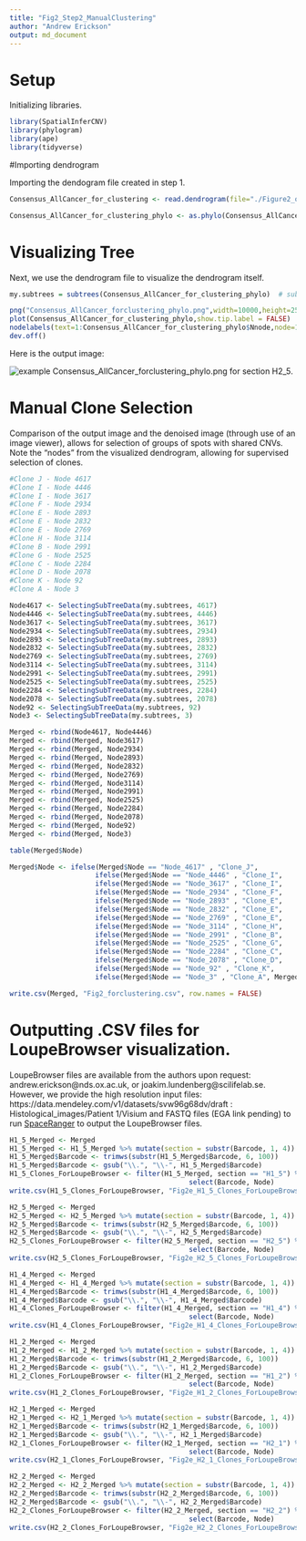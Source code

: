 ```yaml
---
title: "Fig2_Step2_ManualClustering"
author: "Andrew Erickson"
output: md_document
---
```


# Setup

Initializing libraries.

```r
library(SpatialInferCNV)
library(phylogram)
library(ape)
library(tidyverse)
```

#Importing dendrogram

Importing the dendogram file created in step 1.

```r
Consensus_AllCancer_for_clustering <- read.dendrogram(file="./Figure2_output/Figure2_Step1/Outputs/infercnv.observations_dendrogram.txt")

Consensus_AllCancer_for_clustering_phylo <- as.phylo(Consensus_AllCancer_for_clustering)
```

# Visualizing Tree

Next, we use the dendrogram file to visualize the dendrogram itself.

```r
my.subtrees = subtrees(Consensus_AllCancer_for_clustering_phylo)  # subtrees() to subset

png("Consensus_AllCancer_forclustering_phylo.png",width=10000,height=2500, res = 300)
plot(Consensus_AllCancer_for_clustering_phylo,show.tip.label = FALSE)
nodelabels(text=1:Consensus_AllCancer_for_clustering_phylo$Nnode,node=1:Consensus_AllCancer_for_clustering_phylo$Nnode+Ntip(Consensus_AllCancer_for_clustering_phylo))
dev.off()
```

Here is the output image:

![example Consensus_AllCancer_forclustering_phylo.png for section H2_5](https://github.com/aerickso/SpatialInferCNV/blob/main/FigureScripts/Figure%202/Step2/Consensus_AllCancer_forclustering_phylo.png).

# Manual Clone Selection

Comparison of the output image and the denoised image (through use of an image viewer), allows for selection of groups of spots with shared CNVs. Note the "nodes" from the visualized dendrogram, allowing for supervised selection of clones.

```r
#Clone J - Node 4617
#Clone I - Node 4446
#Clone I - Node 3617
#Clone F - Node 2934
#Clone E - Node 2893
#Clone E - Node 2832
#Clone E - Node 2769
#Clone H - Node 3114 
#Clone B - Node 2991
#Clone G - Node 2525
#Clone C - Node 2284
#Clone D - Node 2078
#Clone K - Node 92 
#Clone A - Node 3

Node4617 <- SelectingSubTreeData(my.subtrees, 4617)
Node4446 <- SelectingSubTreeData(my.subtrees, 4446)
Node3617 <- SelectingSubTreeData(my.subtrees, 3617)
Node2934 <- SelectingSubTreeData(my.subtrees, 2934)
Node2893 <- SelectingSubTreeData(my.subtrees, 2893)
Node2832 <- SelectingSubTreeData(my.subtrees, 2832)
Node2769 <- SelectingSubTreeData(my.subtrees, 2769)
Node3114 <- SelectingSubTreeData(my.subtrees, 3114)
Node2991 <- SelectingSubTreeData(my.subtrees, 2991)
Node2525 <- SelectingSubTreeData(my.subtrees, 2525)
Node2284 <- SelectingSubTreeData(my.subtrees, 2284)
Node2078 <- SelectingSubTreeData(my.subtrees, 2078)
Node92 <- SelectingSubTreeData(my.subtrees, 92)
Node3 <- SelectingSubTreeData(my.subtrees, 3)

Merged <- rbind(Node4617, Node4446)
Merged <- rbind(Merged, Node3617)
Merged <- rbind(Merged, Node2934)
Merged <- rbind(Merged, Node2893)
Merged <- rbind(Merged, Node2832)
Merged <- rbind(Merged, Node2769)
Merged <- rbind(Merged, Node3114)
Merged <- rbind(Merged, Node2991)
Merged <- rbind(Merged, Node2525)
Merged <- rbind(Merged, Node2284)
Merged <- rbind(Merged, Node2078)
Merged <- rbind(Merged, Node92)
Merged <- rbind(Merged, Node3)

table(Merged$Node)

Merged$Node <- ifelse(Merged$Node == "Node_4617" , "Clone_J",
                     ifelse(Merged$Node == "Node_4446" , "Clone_I",
                     ifelse(Merged$Node == "Node_3617" , "Clone_I",
                     ifelse(Merged$Node == "Node_2934" , "Clone_F",
                     ifelse(Merged$Node == "Node_2893" , "Clone_E",
                     ifelse(Merged$Node == "Node_2832" , "Clone_E",
                     ifelse(Merged$Node == "Node_2769" , "Clone_E",
                     ifelse(Merged$Node == "Node_3114" , "Clone_H",
                     ifelse(Merged$Node == "Node_2991" , "Clone_B",
                     ifelse(Merged$Node == "Node_2525" , "Clone_G",
                     ifelse(Merged$Node == "Node_2284" , "Clone_C",
                     ifelse(Merged$Node == "Node_2078" , "Clone_D",
                     ifelse(Merged$Node == "Node_92" , "Clone_K",
                     ifelse(Merged$Node == "Node_3" , "Clone_A", Merged$Node))))))))))))))

write.csv(Merged, "Fig2_forclustering.csv", row.names = FALSE)
```

# Outputting .CSV files for LoupeBrowser visualization.

LoupeBrowser files are available from the authors upon request: andrew.erickson@nds.ox.ac.uk, or joakim.lundenberg@scilifelab.se. However, we provide the high resolution input files: https://data.mendeley.com/v1/datasets/svw96g68dv/draft : Histological_images/Patient 1/Visium and FASTQ files (EGA link pending) to run [SpaceRanger](https://support.10xgenomics.com/spatial-gene-expression/software/pipelines/latest/output/overview) to output the LoupeBrowser files.

```r
H1_5_Merged <- Merged
H1_5_Merged <- H1_5_Merged %>% mutate(section = substr(Barcode, 1, 4))
H1_5_Merged$Barcode <- trimws(substr(H1_5_Merged$Barcode, 6, 100))
H1_5_Merged$Barcode <- gsub("\\.", "\\-", H1_5_Merged$Barcode)
H1_5_Clones_ForLoupeBrowser <- filter(H1_5_Merged, section == "H1_5") %>%
                                            select(Barcode, Node)
write.csv(H1_5_Clones_ForLoupeBrowser, "Fig2e_H1_5_Clones_ForLoupeBrowser.csv", row.names = FALSE)

H2_5_Merged <- Merged
H2_5_Merged <- H2_5_Merged %>% mutate(section = substr(Barcode, 1, 4))
H2_5_Merged$Barcode <- trimws(substr(H2_5_Merged$Barcode, 6, 100))
H2_5_Merged$Barcode <- gsub("\\.", "\\-", H2_5_Merged$Barcode)
H2_5_Clones_ForLoupeBrowser <- filter(H2_5_Merged, section == "H2_5") %>%
                                            select(Barcode, Node)
write.csv(H2_5_Clones_ForLoupeBrowser, "Fig2e_H2_5_Clones_ForLoupeBrowser.csv", row.names = FALSE)

H1_4_Merged <- Merged
H1_4_Merged <- H1_4_Merged %>% mutate(section = substr(Barcode, 1, 4))
H1_4_Merged$Barcode <- trimws(substr(H1_4_Merged$Barcode, 6, 100))
H1_4_Merged$Barcode <- gsub("\\.", "\\-", H1_4_Merged$Barcode)
H1_4_Clones_ForLoupeBrowser <- filter(H1_4_Merged, section == "H1_4") %>%
                                            select(Barcode, Node)
write.csv(H1_4_Clones_ForLoupeBrowser, "Fig2e_H1_4_Clones_ForLoupeBrowser.csv", row.names = FALSE)

H1_2_Merged <- Merged
H1_2_Merged <- H1_2_Merged %>% mutate(section = substr(Barcode, 1, 4))
H1_2_Merged$Barcode <- trimws(substr(H1_2_Merged$Barcode, 6, 100))
H1_2_Merged$Barcode <- gsub("\\.", "\\-", H1_2_Merged$Barcode)
H1_2_Clones_ForLoupeBrowser <- filter(H1_2_Merged, section == "H1_2") %>%
                                            select(Barcode, Node)
write.csv(H1_2_Clones_ForLoupeBrowser, "Fig2e_H1_2_Clones_ForLoupeBrowser.csv", row.names = FALSE)

H2_1_Merged <- Merged
H2_1_Merged <- H2_1_Merged %>% mutate(section = substr(Barcode, 1, 4))
H2_1_Merged$Barcode <- trimws(substr(H2_1_Merged$Barcode, 6, 100))
H2_1_Merged$Barcode <- gsub("\\.", "\\-", H2_1_Merged$Barcode)
H2_1_Clones_ForLoupeBrowser <- filter(H2_1_Merged, section == "H2_1") %>%
                                            select(Barcode, Node)
write.csv(H2_1_Clones_ForLoupeBrowser, "Fig2e_H2_1_Clones_ForLoupeBrowser.csv", row.names = FALSE)

H2_2_Merged <- Merged
H2_2_Merged <- H2_2_Merged %>% mutate(section = substr(Barcode, 1, 4))
H2_2_Merged$Barcode <- trimws(substr(H2_2_Merged$Barcode, 6, 100))
H2_2_Merged$Barcode <- gsub("\\.", "\\-", H2_2_Merged$Barcode)
H2_2_Clones_ForLoupeBrowser <- filter(H2_2_Merged, section == "H2_2") %>%
                                            select(Barcode, Node)
write.csv(H2_2_Clones_ForLoupeBrowser, "Fig2e_H2_2_Clones_ForLoupeBrowser.csv", row.names = FALSE)
```


